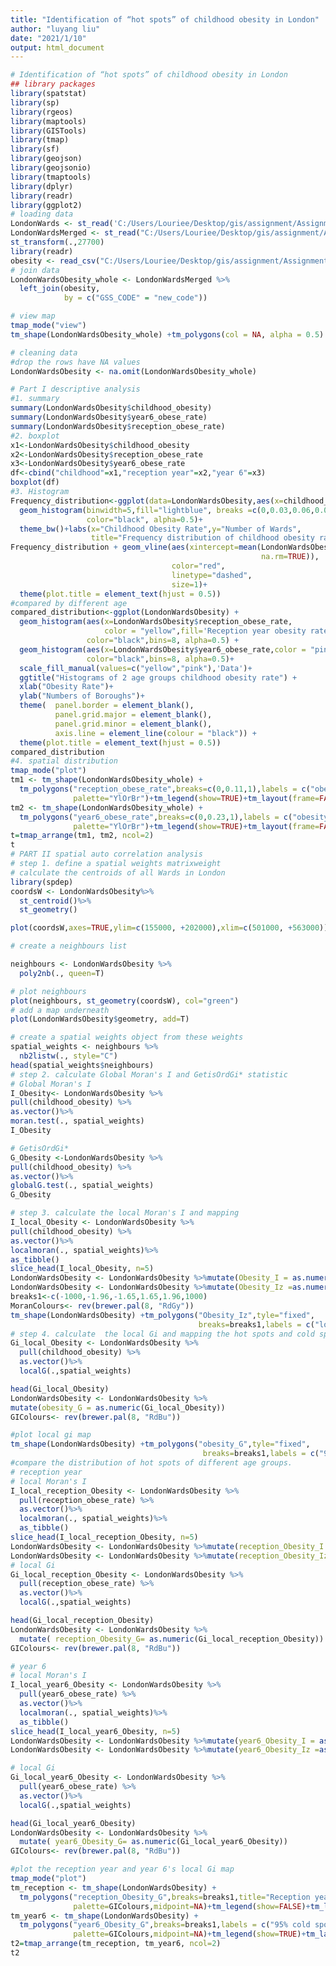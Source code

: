 ```yaml
---
title: "Identification of “hot spots” of childhood obesity in London"
author: "luyang liu"
date: "2021/1/10"
output: html_document
---
```


```r
# Identification of “hot spots” of childhood obesity in London
## library packages
library(spatstat)
library(sp)
library(rgeos)
library(maptools)
library(GISTools)
library(tmap)
library(sf)
library(geojson)
library(geojsonio)
library(tmaptools)
library(dplyr)
library(readr)
library(ggplot2)
# loading data
LondonWards <- st_read('C:/Users/Louriee/Desktop/gis/assignment/Assignment/data/London-wards-2018/London-wards-2018_ESRI/London_Ward.shp')
LondonWardsMerged <- st_read("C:/Users/Louriee/Desktop/gis/assignment/Assignment/data/London-wards-2018/London-wards-2018_ESRI/London_Ward_CityMerged.shp")%>%
st_transform(.,27700)
library(readr)
obesity <- read_csv("C:/Users/Louriee/Desktop/gis/assignment/Assignment/data/obesity.csv")
# join data
LondonWardsObesity_whole <- LondonWardsMerged %>%
  left_join(obesity,
            by = c("GSS_CODE" = "new_code"))

# view map
tmap_mode("view")
tm_shape(LondonWardsObesity_whole) +tm_polygons(col = NA, alpha = 0.5)

# cleaning data
#drop the rows have NA values
LondonWardsObesity <- na.omit(LondonWardsObesity_whole)

# Part I descriptive analysis
#1. summary
summary(LondonWardsObesity$childhood_obesity)
summary(LondonWardsObesity$year6_obese_rate)
summary(LondonWardsObesity$reception_obese_rate)
#2. boxplot
x1<-LondonWardsObesity$childhood_obesity
x2<-LondonWardsObesity$reception_obese_rate
x3<-LondonWardsObesity$year6_obese_rate
df<-cbind("childhood"=x1,"reception year"=x2,"year 6"=x3)
boxplot(df)
#3. Histogram
Frequency_distribution<-ggplot(data=LondonWardsObesity,aes(x=childhood_obesity)) +
  geom_histogram(binwidth=5,fill="lightblue", breaks =c(0,0.03,0.06,0.09,0.12,0.15,0.18,0.21,0.24,0.27,0.3),
                 color="black", alpha=0.5)+
  theme_bw()+labs(x="Childhood Obesity Rate",y="Number of Wards",
                  title="Frequency distribution of childhood obesity rate in London wards")
Frequency_distribution + geom_vline(aes(xintercept=mean(LondonWardsObesity$childhood_obesity,
                                                        na.rm=TRUE)),
                                    color="red",
                                    linetype="dashed",
                                    size=1)+
  theme(plot.title = element_text(hjust = 0.5))
#compared by different age
compared_distribution<-ggplot(LondonWardsObesity) +
  geom_histogram(aes(x=LondonWardsObesity$reception_obese_rate,
                     color = "yellow",fill='Reception year obesity rate'),
                 color="black",bins=8, alpha=0.5) +
  geom_histogram(aes(x=LondonWardsObesity$year6_obese_rate,color = "pink",fill='Year 6 obesity rate'),
                 color="black",bins=8, alpha=0.5)+
  scale_fill_manual(values=c("yellow","pink"),'Data')+
  ggtitle("Histograms of 2 age groups childhood obesity rate") +
  xlab("Obesity Rate")+
  ylab("Numbers of Boroughs")+
  theme(  panel.border = element_blank(),
          panel.grid.major = element_blank(),
          panel.grid.minor = element_blank(),
          axis.line = element_line(colour = "black")) +
  theme(plot.title = element_text(hjust = 0.5))
compared_distribution
#4. spatial distribution
tmap_mode("plot")
tm1 <- tm_shape(LondonWardsObesity_whole) +
  tm_polygons("reception_obese_rate",breaks=c(0,0.11,1),labels = c("obesity rate below mean", "obesity rate over mean"),title="Reception year obesity",
              palette="YlOrBr")+tm_legend(show=TRUE)+tm_layout(frame=FALSE)+tm_credits("(a)", position=c(0,0.85), size=1.5)+tm_compass(position=c("right", "top"))+tm_scale_bar()
tm2 <- tm_shape(LondonWardsObesity_whole) +
  tm_polygons("year6_obese_rate",breaks=c(0,0.23,1),labels = c("obesity rate below mean", "obesity rate over mean"),title="Year 6 obesity",
              palette="YlOrBr")+tm_legend(show=TRUE)+tm_layout(frame=FALSE)+tm_credits("(b)", position=c(0,0.85), size=1.5)+tm_compass(position=c("right", "top"))+tm_scale_bar()
t=tmap_arrange(tm1, tm2, ncol=2)
t
# PART II spatial auto correlation analysis
# step 1. define a spatial weights matrixweight
# calculate the centroids of all Wards in London
library(spdep)
coordsW <- LondonWardsObesity%>%
  st_centroid()%>%
  st_geometry()

plot(coordsW,axes=TRUE,ylim=c(155000, +202000),xlim=c(501000, +563000))

# create a neighbours list

neighbours <- LondonWardsObesity %>%
  poly2nb(., queen=T)

# plot neighbours
plot(neighbours, st_geometry(coordsW), col="green")
# add a map underneath
plot(LondonWardsObesity$geometry, add=T)

# create a spatial weights object from these weights
spatial_weights <- neighbours %>%
  nb2listw(., style="C")
head(spatial_weights$neighbours)
# step 2. calculate Global Moran's I and GetisOrdGi* statistic
# Global Moran's I
I_Obesity<- LondonWardsObesity %>%
pull(childhood_obesity) %>%
as.vector()%>%
moran.test(., spatial_weights)
I_Obesity

# GetisOrdGi*
G_Obesity <-LondonWardsObesity %>%
pull(childhood_obesity) %>%
as.vector()%>%
globalG.test(., spatial_weights)
G_Obesity

# step 3. calculate the local Moran's I and mapping
I_local_Obesity <- LondonWardsObesity %>%
pull(childhood_obesity) %>%
as.vector()%>%
localmoran(., spatial_weights)%>%
as_tibble()
slice_head(I_local_Obesity, n=5)
LondonWardsObesity <- LondonWardsObesity %>%mutate(Obesity_I = as.numeric(I_local_Obesity$Ii))
LondonWardsObesity <- LondonWardsObesity %>%mutate(Obesity_Iz =as.numeric(I_local_Obesity$Z.Ii))
breaks1<-c(-1000,-1.96,-1.65,1.65,1.96,1000)
MoranColours<- rev(brewer.pal(8, "RdGy"))
tm_shape(LondonWardsObesity) +tm_polygons("Obesity_Iz",tyle="fixed",
                                          breaks=breaks1,labels = c("low spatial auto correlation"," "," "," ", "high spatial auto correlation"),title="Childhood obesity rate",palette=MoranColours,midpoint=NA)+tm_legend(show=TRUE)+tm_layout(frame=FALSE,legend.position=c(0.78,0))+tm_credits("Local Moran'I of obesity rate", position=c(0,0.93), size=1.2)+tm_compass(position=c("right", "top"))+tm_scale_bar(position=c(0.05,0))
# step 4. calculate  the local Gi and mapping the hot spots and cold spots
Gi_local_Obesity <- LondonWardsObesity %>%
  pull(childhood_obesity) %>%
  as.vector()%>%
  localG(.,spatial_weights)

head(Gi_local_Obesity)
LondonWardsObesity <- LondonWardsObesity %>%
mutate(obesity_G = as.numeric(Gi_local_Obesity))
GIColours<- rev(brewer.pal(8, "RdBu"))

#plot local gi map
tm_shape(LondonWardsObesity) +tm_polygons("obesity_G",tyle="fixed",
                                           breaks=breaks1,labels = c("95% cold spots","90% cold spots","not significant","90% hot spots","95% hot spots"),title="Childhood obesity rate",palette=GIColours,midpoint=NA)+tm_legend(show=TRUE)+tm_layout(frame=FALSE,legend.position=c(0.78,0))+tm_credits("Gi* of obesity rate", position=c(0,0.93), size=1.2)+tm_compass(position=c("right", "top"))+tm_scale_bar(position=c(0.05,0))
#compare the distribution of hot spots of different age groups.
# reception year
# local Moran's I
I_local_reception_Obesity <- LondonWardsObesity %>%
  pull(reception_obese_rate) %>%
  as.vector()%>%
  localmoran(., spatial_weights)%>%
  as_tibble()
slice_head(I_local_reception_Obesity, n=5)
LondonWardsObesity <- LondonWardsObesity %>%mutate(reception_Obesity_I = as.numeric(I_local_reception_Obesity$Ii))
LondonWardsObesity <- LondonWardsObesity %>%mutate(reception_Obesity_Iz =as.numeric(I_local_reception_Obesity$Z.Ii))
# local Gi
Gi_local_reception_Obesity <- LondonWardsObesity %>%
  pull(reception_obese_rate) %>%
  as.vector()%>%
  localG(.,spatial_weights)

head(Gi_local_reception_Obesity)
LondonWardsObesity <- LondonWardsObesity %>%
  mutate( reception_Obesity_G= as.numeric(Gi_local_reception_Obesity))
GIColours<- rev(brewer.pal(8, "RdBu"))

# year 6
# local Moran's I
I_local_year6_Obesity <- LondonWardsObesity %>%
  pull(year6_obese_rate) %>%
  as.vector()%>%
  localmoran(., spatial_weights)%>%
  as_tibble()
slice_head(I_local_year6_Obesity, n=5)
LondonWardsObesity <- LondonWardsObesity %>%mutate(year6_Obesity_I = as.numeric(I_local_year6_Obesity$Ii))
LondonWardsObesity <- LondonWardsObesity %>%mutate(year6_Obesity_Iz =as.numeric(I_local_year6_Obesity$Z.Ii))

# local Gi
Gi_local_year6_Obesity <- LondonWardsObesity %>%
  pull(year6_obese_rate) %>%
  as.vector()%>%
  localG(.,spatial_weights)

head(Gi_local_year6_Obesity)
LondonWardsObesity <- LondonWardsObesity %>%
  mutate( year6_Obesity_G= as.numeric(Gi_local_year6_Obesity))
GIColours<- rev(brewer.pal(8, "RdBu"))

#plot the reception year and year 6's local Gi map
tmap_mode("plot")
tm_reception <- tm_shape(LondonWardsObesity) +
  tm_polygons("reception_Obesity_G",breaks=breaks1,title="Reception year obesity",
              palette=GIColours,midpoint=NA)+tm_legend(show=FALSE)+tm_layout(frame=FALSE)+tm_credits("(a) Gi* of Reception year's children obesity rate", position=c(0.05,0.85),size=1.3)+tm_scale_bar(position=c(0.1,0))
tm_year6 <- tm_shape(LondonWardsObesity) +
  tm_polygons("year6_Obesity_G",breaks=breaks1,labels = c("95% cold spots","90% cold spots","not significant","90% hot spots","95% hot spots"),title=" ",
              palette=GIColours,midpoint=NA)+tm_legend(show=TRUE)+tm_layout(frame=FALSE)+tm_credits("(b) Gi* of year 6's children obesity rate", position=c(0,0.85), size=1.2)+tm_compass(position=c("right", "top"),size=1.5)
t2=tmap_arrange(tm_reception, tm_year6, ncol=2)
t2
```
